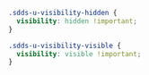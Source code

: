 <Meta title="Utilities/Utility Classes/Visibility" />

```css
.sdds-u-visibility-hidden {
  visibility: hidden !important;
}

.sdds-u-visibility-visible {
  visibility: visible !important;
}
```
